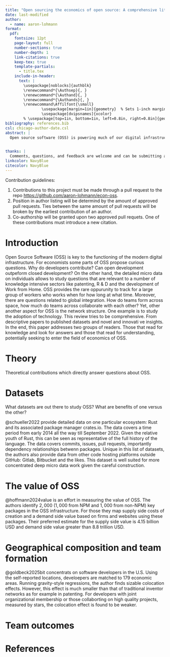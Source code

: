 ```yaml
---
title: "Open sourcing the economics of open source: A comprehensive literature review"
date: last-modified
author:
  - name: aaron-lohmann
format:
  pdf:
    fontsize: 12pt
    page-layout: full
    number-sections: true
    number-depth: 1
    link-citations: true
    keep-tex: true
    template-partials: 
      - title.tex
    include-in-header:
      text: |
        \usepackage[noblocks]{authblk}
        \renewcommand*{\Authsep}{, }
        \renewcommand*{\Authand}{, }
        \renewcommand*{\Authands}{, }
        \renewcommand\Affilfont{\small}  
                \usepackage[margin=1in]{geometry}  % Sets 1-inch margins
                \usepackage[dvipsnames]{xcolor}
        % \usepackage[top=1in, bottom=1in, left=0.8in, right=0.8in]{geometry}
bibliography: references.bib
csl: chicago-author-date.csl
abstract: |
  Open source software (OSS) is powering much of our digital infrastructure. From hosting websites, to working with databases and advancement of Machine Learning models. Recently, OSS has received increased attention from the economic discipline. Some work is motivated by the curious incentive structures, the econmic value created through OSS or the available and detailed micro-data. The goal for this project is to openly and publically craft a literature review which summarises our findings about OSS relating to economic ideas. Inspired by OSS itself, this project is open to contribution from anyone. Reward in the form of co-authorship is given according to contribution (see contribution guidelines).

  
thanks: |
  Comments, questions, and feedback are welcome and can be submitting as an issue to the repository [https://github.com/aaron-lohmann/econ-oss](https://github.com/aaron-lohmann/econ-oss/issues). Alternatively, to: \href{aaron.lohmann@uni-bielefeld.de}{aaron.lohmann@uni-bielefeld.de}.
linkcolor: NavyBlue
citecolor: NavyBlue
---
```


\begin{center}
\bf{Contributions welcome!}
\end{center}

Contribution guidelines: 

1. Contributions to this project must be made through a pull request to the repo [https://github.com/aaron-lohmann/econ-oss](https://github.com/aaron-lohmann/econ-oss).
2. Position in author listing will be determind by the amount of approved pull requests. Ties between the same amount of pull requests will be broken by the earliest contribution of an author.
3. Co-authorship will be granted upon two approved pull requets. One of these contributions must introduce a new citation.


\newpage


# Introduction {#sec-introduction}

Open Source Software (OSS) is key to the functioning of the modern digital infrastructure. For economists some parts of OSS propose curious questions. Why do developers contribute? Can open development outpeform closed development? On the other hand, the detailed micro data on individuals allows to study questions that are relevant to a number of knowledge intensive sectors like patenting, R \& D and the development of Work from Home. OSS provides the rare oppurunity to track for a large group of workers who works when for how long at what time. Moreover, there are questions related to global integration. How do teams form across space, how much do teams across collaborate with each other? Yet, other another aspect for OSS is the network structure. One example is to study the adoption of technology. This review tries to be comprehensive. From descriptive papers to published datasets and novel and innovati ve insights. In the end, this paper addresses two groups of readers. Those that read for knowledge and look for answers and those that read for understanding, potentially seeking to enter the field of economics of OSS. 


# Theory {#sec-theory}

Theoretical contributions which directly answer questions about OSS. 


# Datasets {#sec-datasets}

What datasets are out there to study OSS? What are benefits of one versus the other? 

@schueller2022 provide detailed data on one particular ecosystem: Rust and its associated package manager crates.io. The data covers a time period from early $2014$ all the way till September $2022$. Given the relative youth of Rust, this can be seen as representative of the full history of the language. The data covers commits, issues, pull requests, importantly dependency relationships betwenn packages. Unique in this list of datasets, the authors also provide data from other code hosting platforms outside GitHub: Gitlab, Bitbucket and the likes. This dataset is well suited for more concentrated deep micro data work given the careful construction. 


# The value of OSS {#sec-value}

@hoffmann2024value is an effort in measuring the value of OSS. The authors identify $2,000$ ($1,000$ from NPM and $1,000$ from non-NPM) key packages in the OSS infrastructure. For those they map supply side costs of creation and a demand side value based on firms and websites using these packages. Their preferred estimate for the supply side value is $4.15$ billion USD and demand side value greater than $8.8$ trillion USD.

# Geographical composition and team formation {#sec-teams}

@goldbeck2025bit concentrats on software developers in the U.S. Using the self-reported locations, develoepers are matched to 179 economic areas. Running gravity-style regressions, the author finds sizable colocation effects. However, this effect is much smaller than that of traditional inventor networks as for example in patenting. For developers with joint organizational membership or those collaborting on high quality projects, measured by stars, the colocation effect is found to be weaker.

# Team outcomes {#sec-outcomes}







# References {#sec-references}




::: {#refs}
:::


```{=tex}
\setcounter{section}{0}
\renewcommand{\thesection}{\Alph{section}}
```
```{=tex}
\setcounter{table}{0}
\renewcommand{\thetable}{A\arabic{table}}
```
```{=tex}
\setcounter{figure}{0}
\renewcommand{\thefigure}{A\arabic{figure}}
```

